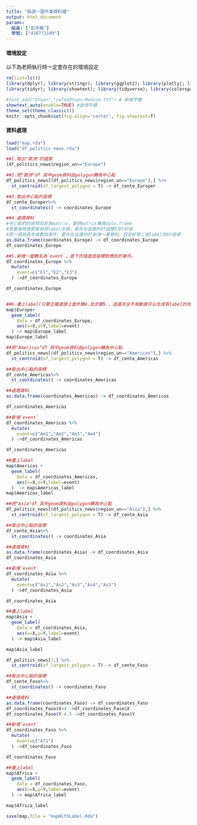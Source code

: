 ```yaml
---
title: "每週一圖作業資料檔"
output: html_document
params:
  組員: ["彭亦楓"]  
  學號: ["410773109"]
---
```


#### 環境設定

以下為老師執行時一定會存在的環境設定
```r
rm(list=ls())
library(dplyr); library(stringr); library(ggplot2); library(plotly); library(lubridate); library(readr); library(colorspace); library(grDevices); library(shiny); library(shinyjs); library(scales)
library(tidyr); library(showtext); library(tidyverse); library(colorspace)

#font_add("QYuan","cwTeXQYuan-Medium.ttf") # 新增字體
showtext_auto(enable=TRUE) #啟用字體
theme_set(theme_classic())
knitr::opts_chunk$set(fig.align='center', fig.showtext=T)
```

#### 資料處理
  


```r
load("map.rda")
load("df_politics_news.rda")
```


```r

##1.取出"歐洲"的國家
(df_politics_news$region_un=="Europe")  

##2.把"歐洲"df 其中geom資料由polygon轉為中心點
df_politics_news[(df_politics_news$region_un=="Europe"),] %>%
  st_centroid(of_largest_polygon = T) -> df_cente_Europer

##3.取出中心點的座標
df_cente_Europer%>%
  st_coordinates() -> coordinates_Europe

##4.處理資料
#中心點們的座標目前為matrix，要把matrix轉為data.frame
#若最後檢查圖案發現label太擠，要先在這邊的df調整X及Y的值
#若一個地區有複數個事件，要先在這邊的df新增一筆資料，設定好第二個label的XY座標
as.data.frame(coordinates_Europe) -> df_coordinates_Europe
df_coordinates_Europe

##5.新增一變數名為`event`，底下的值是該座標對應到的事件。
df_coordinates_Europe %>%
  mutate(
    event=c("E1","E2","E3")
  ) ->df_coordinates_Europe

df_coordinates_Europe


##6.畫上label(只要正確處理上面步驟4.及步驟5.，這邊完全不用動就可以生成有label的地圖)
map$Europe+
  geom_label(
    data = df_coordinates_Europe,
    aes(x=X,y=Y,label=event)
  ) -> map$Europe_label
map$Europe_label
```

```r
##把"Americas"df 其中geom資料由polygon轉為中心點
df_politics_news[(df_politics_news$region_un=="Americas"),] %>%
  st_centroid(of_largest_polygon = T) -> df_cente_Americas

##取出中心點的座標
df_cente_Americas%>%
  st_coordinates() -> coordinates_Americas

##處理資料
as.data.frame(coordinates_Americas) -> df_coordinates_Americas

df_coordinates_Americas

##新增`event`
df_coordinates_Americas %>%
  mutate(
    event=c("Am1","Am2","Am3","Am4")
  ) ->df_coordinates_Americas

df_coordinates_Americas

##畫上label
map$Americas +
  geom_label(
    data = df_coordinates_Americas,
    aes(x=X,y=Y,label=event)
  )  -> map$Americas_label
map$Americas_label
```



```r
##把"Asia"df 其中geom資料由polygon轉為中心點
df_politics_news[(df_politics_news$region_un=="Asia"),] %>%
  st_centroid(of_largest_polygon = T) -> df_cente_Asia

##取出中心點的座標
df_cente_Asia%>%
  st_coordinates() -> coordinates_Asia

##處理資料
as.data.frame(coordinates_Asia) -> df_coordinates_Asia
df_coordinates_Asia

##新增`event`
df_coordinates_Asia %>%
  mutate(
    event=c("As1","As2","As3","As4","As5")
  ) ->df_coordinates_Asia

df_coordinates_Asia

##畫上label
map$Asia +
  geom_label(
    data = df_coordinates_Asia,
    aes(x=X,y=Y,label=event)
  ) -> map$Asia_label

map$Asia_label
```

```r

df_politics_news[7,] %>%
  st_centroid(of_largest_polygon = T) -> df_cente_Faso

##取出中心點的座標
df_cente_Faso%>%
  st_coordinates() -> coordinates_Faso

##處理資料
as.data.frame(coordinates_Faso) -> df_coordinates_Faso
df_coordinates_Faso$X+4 ->df_coordinates_Faso$X
df_coordinates_Faso$Y-4.5 ->df_coordinates_Faso$Y

##新增`event`
df_coordinates_Faso %>%
  mutate(
    event=c("Af1")
  ) ->df_coordinates_Faso

df_coordinates_Faso

##畫上label
map$Africa +
  geom_label(
    data = df_coordinates_Faso,
    aes(x=X,y=Y,label=event)
  ) -> map$Africa_label

map$Africa_label
```

```r
save(map,file = "mapWithLabel.Rda")
```










